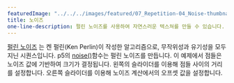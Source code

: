 ---
featuredImage: "../../../images/featured/07_Repetition-04_Noise-thumbnail.png"
title: 노이즈
one-line-description: 펄린 노이즈를 사용하여 자연스러운 텍스쳐를 만들 수 있습니다.
---

<a href="https://en.wikipedia.org/wiki/Perlin_noise" target="_blank">펄린 노이즈</a>
는 켄 펄린(Ken Perlin)이 작성한 알고리즘으로, 무작위성과 유기성을 모두 지닌 시퀀스입니다.
p5의 <a href="https://p5js.org/reference/#/p5/noise" target="_blank">noise()</a>함수는 펄린 노이즈를 만듭니다. 이 예제에서 점들은 노이즈 값에 기반하여 크기가 결정됩니다. 왼쪽의 슬라이더를 이용해 점들 사이의 거리를 설정합니다. 오른쪽 슬라이더를 이용해 노이즈 계산에서의 오프셋 값을 설정합니다.
